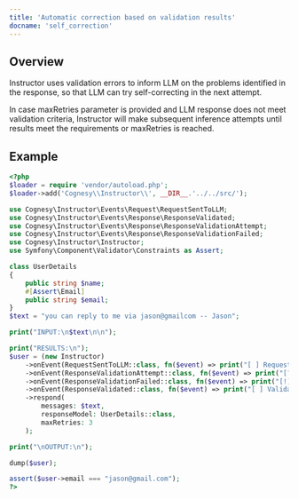 ---
title: 'Automatic correction based on validation results'
docname: 'self_correction'
---

## Overview

Instructor uses validation errors to inform LLM on the problems identified
in the response, so that LLM can try self-correcting in the next attempt.

In case maxRetries parameter is provided and LLM response does not meet
validation criteria, Instructor will make subsequent inference attempts
until results meet the requirements or maxRetries is reached.

## Example

```php
<?php
$loader = require 'vendor/autoload.php';
$loader->add('Cognesy\\Instructor\\', __DIR__.'../../src/');

use Cognesy\Instructor\Events\Request\RequestSentToLLM;
use Cognesy\Instructor\Events\Response\ResponseValidated;
use Cognesy\Instructor\Events\Response\ResponseValidationAttempt;
use Cognesy\Instructor\Events\Response\ResponseValidationFailed;
use Cognesy\Instructor\Instructor;
use Symfony\Component\Validator\Constraints as Assert;

class UserDetails
{
    public string $name;
    #[Assert\Email]
    public string $email;
}
$text = "you can reply to me via jason@gmailcom -- Jason";

print("INPUT:\n$text\n\n");

print("RESULTS:\n");
$user = (new Instructor)
    ->onEvent(RequestSentToLLM::class, fn($event) => print("[ ] Requesting LLM response...\n"))
    ->onEvent(ResponseValidationAttempt::class, fn($event) => print("[?] Validating:\n    ".json_encode($event->response)."\n"))
    ->onEvent(ResponseValidationFailed::class, fn($event) => print("[!] Validation failed:\n    $event\n"))
    ->onEvent(ResponseValidated::class, fn($event) => print("[ ] Validation succeeded.\n"))
    ->respond(
        messages: $text,
        responseModel: UserDetails::class,
        maxRetries: 3
    );

print("\nOUTPUT:\n");

dump($user);

assert($user->email === "jason@gmail.com");
?>
```
